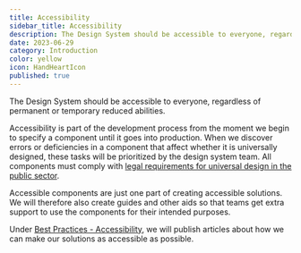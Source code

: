 ```yaml
---
title: Accessibility
sidebar_title: Accessibility
description: The Design System should be accessible to everyone, regardless of permanent or temporary reduced abilities.
date: 2023-06-29
category: Introduction
color: yellow
icon: HandHeartIcon
published: true
---
```


The Design System should be accessible to everyone, regardless of permanent or temporary reduced abilities.

Accessibility is part of the development process from the moment we begin to specify a component until it goes into production. When we discover errors or deficiencies in a component that affect whether it is universally designed, these tasks will be prioritized by the design system team. All components must comply with [legal requirements for universal design in the public sector](https://www.uutilsynet.no/regelverk/gjeldende-regelverk-og-krav/746).

Accessible components are just one part of creating accessible solutions. We will therefore also create guides and other aids so that teams get extra support to use the components for their intended purposes.

Under [Best Practices - Accessibility](/good-practice#accessibility), we will publish articles about how we can make our solutions as accessible as possible.
